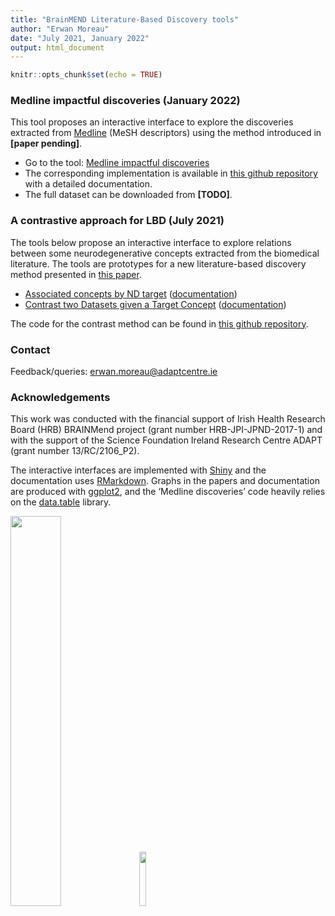 ```yaml
---
title: "BrainMEND Literature-Based Discovery tools"
author: "Erwan Moreau"
date: "July 2021, January 2022"
output: html_document
---
```


```r
knitr::opts_chunk$set(echo = TRUE)
```


### Medline impactful discoveries (January 2022)

This tool proposes an interactive interface to explore the discoveries extracted from [Medline](https://www.nlm.nih.gov/medline/index.html) (MeSH descriptors) using the method introduced in **[paper pending]**.

- Go to the tool: [Medline impactful discoveries](medline-discoveries/)
- The corresponding implementation is available in [this github repository](https://github.com/erwanm/medline-discoveries) with a detailed documentation.
- The full dataset can be downloaded from **[TODO]**.

### A contrastive approach for LBD (July 2021)

The tools below propose an interactive interface to explore relations between some neurodegenerative concepts extracted from the biomedical literature. The tools are prototypes for a new literature-based discovery method presented in [this paper](https://doi.org/10.1101/2021.09.22.461375). 

- [Associated concepts by ND target](baseline-view/) ([documentation](baseline-view.user-guide/))
- [Contrast two Datasets given a Target Concept](contrast-views/) ([documentation](contrast-views.user-guide/))


The code for the contrast method can be found in [this github repository](https://github.com/erwanm/lbd-contrast).


### Contact

Feedback/queries: [erwan.moreau@adaptcentre.ie](mailto:erwan.moreau@adaptcentre.ie?subject=[BrainMEND-tools])

### Acknowledgements

This work was conducted with the financial support of Irish Health Research Board (HRB) BRAINMend project (grant number HRB-JPI-JPND-2017-1) and with the support of the Science Foundation Ireland Research Centre ADAPT (grant number 13/RC/2106\_P2).

The interactive interfaces are implemented with [Shiny](https://shiny.rstudio.com) and the documentation uses [RMarkdown](https://rmarkdown.rstudio.com/). Graphs in the papers and documentation are produced with [ggplot2](https://ggplot2.tidyverse.org/), and the 'Medline discoveries' code heavily relies on the [data.table](https://rdatatable.gitlab.io/data.table/) library.

![](img/tcd-logo.jpg){#id .class width=40% height=40% align="right" padding=10%}
![](img/adapt-logo.png){#id .class width=15% height=15% align="right" padding=10%}

